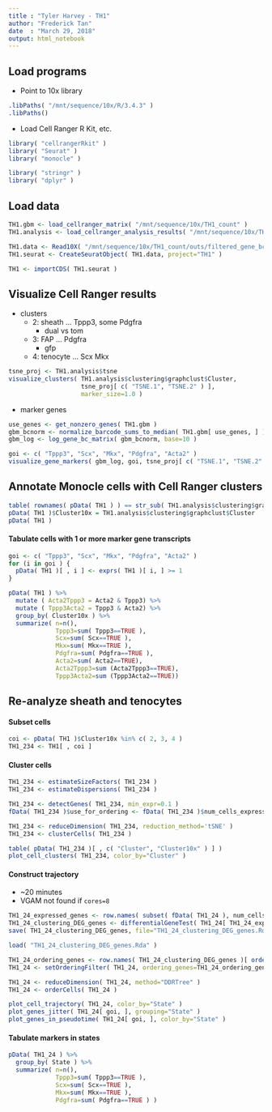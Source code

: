 ```yaml
---
title : "Tyler Harvey - TH1"
author: "Frederick Tan"
date  : "March 29, 2018"
output: html_notebook
---
```


## Load programs

- Point to 10x library

```r
.libPaths( "/mnt/sequence/10x/R/3.4.3" )
.libPaths()
```

- Load Cell Ranger R Kit, etc.

```r
library( "cellrangerRkit" )
library( "Seurat" )
library( "monocle" )

library( "stringr" )
library( "dplyr" )
```


## Load data

```r
TH1.gbm <- load_cellranger_matrix( "/mnt/sequence/10x/TH1_count" )
TH1.analysis <- load_cellranger_analysis_results( "/mnt/sequence/10x/TH1_count" )

TH1.data <- Read10X( "/mnt/sequence/10x/TH1_count/outs/filtered_gene_bc_matrices/mm10" )
TH1.seurat <- CreateSeuratObject( TH1.data, project="TH1" )

TH1 <- importCDS( TH1.seurat )
```


## Visualize Cell Ranger results

- clusters
    - 2: sheath ... Tppp3, some Pdgfra
        - dual vs tom
    - 3: FAP ... Pdgfra
        - gfp
    - 4: tenocyte ... Scx Mkx

```r
tsne_proj <- TH1.analysis$tsne
visualize_clusters( TH1.analysis$clustering$graphclust$Cluster, 
                    tsne_proj[ c( "TSNE.1", "TSNE.2" ) ],
                    marker_size=1.0 )
```

- marker genes

```r
use_genes <- get_nonzero_genes( TH1.gbm )
gbm_bcnorm <- normalize_barcode_sums_to_median( TH1.gbm[ use_genes, ] )
gbm_log <- log_gene_bc_matrix( gbm_bcnorm, base=10 )

goi <- c( "Tppp3", "Scx", "Mkx", "Pdgfra", "Acta2" )
visualize_gene_markers( gbm_log, goi, tsne_proj[ c( "TSNE.1", "TSNE.2" ) ] )
```


## Annotate Monocle cells with Cell Ranger clusters

```r
table( rownames( pData( TH1 ) ) == str_sub( TH1.analysis$clustering$graphclust$Barcode, 1, -3 ) )
pData( TH1 )$Cluster10x = TH1.analysis$clustering$graphclust$Cluster
pData( TH1 )
```

#### Tabulate cells with 1 or more marker gene transcripts

```r
goi <- c( "Tppp3", "Scx", "Mkx", "Pdgfra", "Acta2" )
for (i in goi ) {
  pData( TH1 )[ , i ] <- exprs( TH1 )[ i, ] >= 1
}

pData( TH1 ) %>%
  mutate ( Acta2Tppp3 = Acta2 & Tppp3) %>%
  mutate ( Tppp3Acta2 = Tppp3 & Acta2) %>%
  group_by( Cluster10x ) %>%
  summarize( n=n(),
             Tppp3=sum( Tppp3==TRUE ),
             Scx=sum( Scx==TRUE ),
             Mkx=sum( Mkx==TRUE ),
             Pdgfra=sum( Pdgfra==TRUE ),
             Acta2=sum( Acta2==TRUE),
             Acta2Tppp3=sum (Acta2Tppp3==TRUE),
             Tppp3Acta2=sum (Tppp3Acta2==TRUE))
```

## Re-analyze sheath and tenocytes

#### Subset cells

```r
coi <- pData( TH1 )$Cluster10x %in% c( 2, 3, 4 )
TH1_234 <- TH1[ , coi ]
```

#### Cluster cells

```r
TH1_234 <- estimateSizeFactors( TH1_234 )
TH1_234 <- estimateDispersions( TH1_234 )

TH1_234 <- detectGenes( TH1_234, min_expr=0.1 )
fData( TH1_234 )$use_for_ordering <- fData( TH1_234 )$num_cells_expressed > 0.05 * ncol( TH1_234 )

TH1_234 <- reduceDimension( TH1_234, reduction_method='tSNE' )
TH1_234 <- clusterCells( TH1_234 )

table( pData( TH1_234 )[ , c( "Cluster", "Cluster10x" ) ] )
plot_cell_clusters( TH1_234, color_by="Cluster" )
```

#### Construct trajectory

- ~20 minutes
- VGAM not found if `cores=8`

```r
TH1_24_expressed_genes <- row.names( subset( fData( TH1_24 ), num_cells_expressed >= 10 ) )
TH1_24_clustering_DEG_genes <- differentialGeneTest( TH1_24[ TH1_24_expressed_genes, ], fullModelFormulaStr="~Cluster" )
save( TH1_24_clustering_DEG_genes, file="TH1_24_clustering_DEG_genes.Rda" )
```

```r
load( "TH1_24_clustering_DEG_genes.Rda" )

TH1_24_ordering_genes <- row.names( TH1_24_clustering_DEG_genes )[ order( TH1_24_clustering_DEG_genes$qval ) ][ 1:1000 ]
TH1_24 <- setOrderingFilter( TH1_24, ordering_genes=TH1_24_ordering_genes )

TH1_24 <- reduceDimension( TH1_24, method="DDRTree" )
TH1_24 <- orderCells( TH1_24 )

plot_cell_trajectory( TH1_24, color_by="State" )
plot_genes_jitter( TH1_24[ goi, ], grouping="State" )
plot_genes_in_pseudotime( TH1_24[ goi, ], color_by="State" )
```

#### Tabulate markers in states

```r
pData( TH1_24 ) %>%
  group_by( State ) %>%
  summarize( n=n(),
             Tppp3=sum( Tppp3==TRUE ),
             Scx=sum( Scx==TRUE ),
             Mkx=sum( Mkx==TRUE ),
             Pdgfra=sum( Pdgfra==TRUE ) )
```





